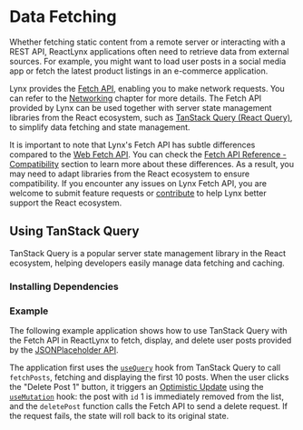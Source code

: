 
# Data Fetching

Whether fetching static content from a remote server or interacting with a REST API, ReactLynx applications often need to retrieve data from external sources. For example, you might want to load user posts in a social media app or fetch the latest product listings in an e-commerce application.

Lynx provides the [Fetch API](api/lynx-api/global/fetch), enabling you to make network requests. You can refer to the [Networking](guide/interaction/networking) chapter for more details. The Fetch API provided by Lynx can be used together with server state management libraries from the React ecosystem, such as [TanStack Query (React Query)](https://tanstack.com/query), to simplify data fetching and state management.

It is important to note that Lynx's Fetch API has subtle differences compared to the [Web Fetch API](https://developer.mozilla.org/en-US/docs/Web/API/Fetch_API). You can check the [Fetch API Reference - Compatibility](api/lynx-api/global/fetch#compatibility) section to learn more about these differences. As a result, you may need to adapt libraries from the React ecosystem to ensure compatibility. If you encounter any issues on Lynx Fetch API, you are welcome to submit feature requests or [contribute](https://github.com/lynx-family/lynx/blob/develop/CONTRIBUTING.md) to help Lynx better support the React ecosystem.

## Using TanStack Query

TanStack Query is a popular server state management library in the React ecosystem, helping developers easily manage data fetching and caching.

### Installing Dependencies

<PackageManagerTabs command="install @tanstack/react-query" />

### Example

The following example application shows how to use TanStack Query with the Fetch API in ReactLynx to fetch, display, and delete user posts provided by the [JSONPlaceholder API](https://jsonplaceholder.typicode.com/).

The application first uses the [`useQuery`](https://tanstack.com/query/v5/docs/framework/react/reference/useQuery) hook from TanStack Query to call `fetchPosts`, fetching and displaying the first 10 posts. When the user clicks the "Delete Post 1" button, it triggers an [Optimistic Update](https://tanstack.com/query/v4/docs/framework/react/guides/optimistic-updates) using the [`useMutation`](https://tanstack.com/query/latest/docs/framework/react/reference/useMutation) hook: the post with `id` 1 is immediately removed from the list, and the `deletePost` function calls the Fetch API to send a delete request. If the request fails, the state will roll back to its original state.


<Go
  example="networking"
  defaultFile="src/react-query/index.tsx"
  img="/assets/doc/networking/react-query-example-image.webp"
  defaultEntryFile="dist/react-query.lynx.bundle"
  entry="src/react-query"
/>
